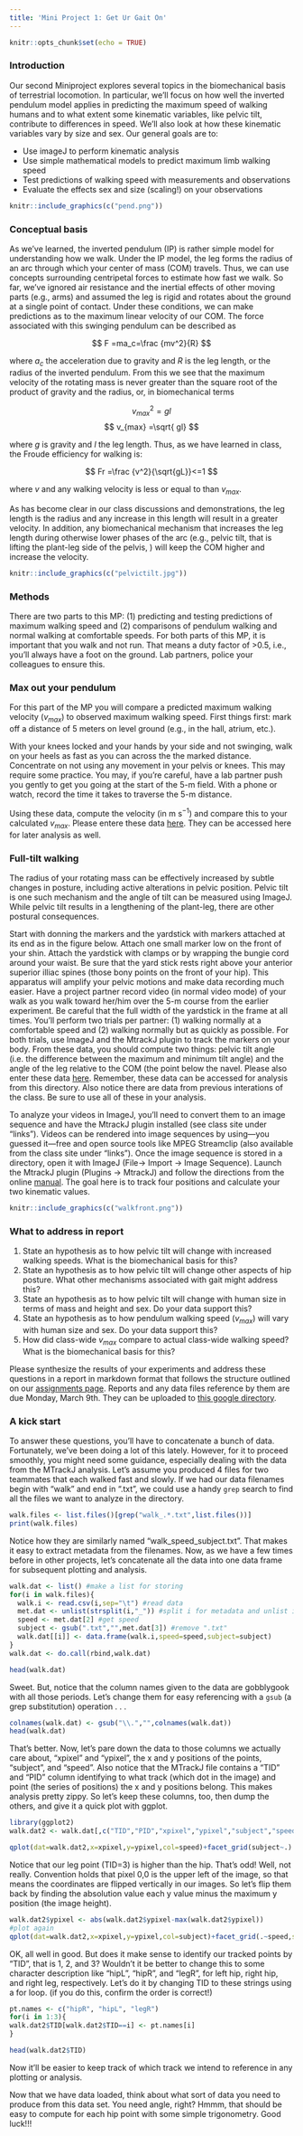 ```yaml
---
title: 'Mini Project 1: Get Ur Gait On'
---
```


```r
knitr::opts_chunk$set(echo = TRUE)
```


### Introduction
Our second Miniproject explores several topics in the biomechanical basis of terrestrial locomotion. In particular, we'll focus on how well the inverted pendulum model applies in predicting the maximum speed of walking humans and to what extent some kinematic variables, like pelvic tilt, contribute to differences in speed. We'll also look at how these kinematic variables vary by size and sex. Our general goals are to:

+ Use imageJ to perform kinematic analysis
+ Use simple mathematical models to predict maximum limb walking speed
+ Test predictions of walking speed with measurements and observations
+ Evaluate the effects sex and size (scaling!) on your observations


```r
knitr::include_graphics(c("pend.png"))

``` 


### Conceptual basis
As we've learned, the inverted pendulum (IP) is rather simple model for understanding how we walk. Under the IP model, the leg forms the radius of an arc through which your center of mass (COM) travels. Thus, we can use concepts surrounding centripetal forces to estimate how fast we walk. So far, we've ignored air resistance and the inertial effects of other moving parts (e.g., arms) and assumed the leg is rigid and rotates about the ground at a single point of contact. Under these conditions, we can make predictions as to the maximum linear velocity of our COM. The force associated with this swinging pendulum can be described as

$$
F =ma_c=\frac {mv^2}{R} 
$$

where $a_c$ the acceleration due to gravity and $R$ is the leg length, or the radius of the inverted pendulum. From this we see that the maximum velocity of the rotating mass is never greater than the square root of the product of gravity and the radius, or, in biomechanical terms 

$$
v_{max}^2 =gl
$$
$$
v_{max} =\sqrt{ gl}
$$

where $g$ is gravity and $l$ the leg length. Thus, as we have learned in class, the Froude efficiency for walking is:

$$
Fr =\frac {v^2}{\sqrt{gL}}<=1 
$$
 
where $v$ and any walking velocity is less or equal to than $v_{max}$.

As has become clear in our class discussions and demonstrations, the leg length is the radius and any increase in this length will result in a greater velocity. In addition, any biomechanical mechanism that increases the leg length during otherwise lower phases of the arc (e.g., pelvic tilt, that is lifting the plant-leg side of the pelvis, \autoref{fig:tilt}) will keep the COM higher and increase the velocity.


```r
knitr::include_graphics(c("pelvictilt.jpg"))

``` 

 

### Methods
There are two parts to this MP: (1) predicting and testing predictions of maximum walking speed and (2) comparisons of pendulum walking and normal walking at comfortable speeds. For both parts of this MP, it is important that you walk and not run. That means a duty factor of >0.5, i.e., you'll always have a foot on the ground. Lab partners, police your colleagues to ensure this.


### Max out your pendulum
For this part of the MP you will compare a predicted maximum walking velocity ($v_{max}$) to observed maximum walking speed. First things first: mark off a distance of 5 meters on level ground (e.g., in the hall, atrium, etc.).

With your knees locked and your hands by your side and not swinging, walk on your heels as fast as you can across the the marked distance. Concentrate on not using any movement in your pelvis or knees. This may require some practice. You may, if you're careful, have a lab partner push you gently to get you going at the start of the 5-m field. With a phone or watch, record the time it takes to traverse the 5-m distance. 

Using these data, compute the velocity (in m s$^{-1}$) and compare this to your calculated $v_{max}$. Please entere these data [here](https://docs.google.com/spreadsheets/d/13_dIyeWHcFt_7bKkLkgFhfY0IRjRBRmlI9y5xj2Juhc/edit?usp=sharing). They can be accessed here for later analysis as well.

### Full-tilt walking
The radius of your rotating mass can be effectively increased by subtle changes in posture, including active alterations in pelvic position. Pelvic tilt is one such mechanism and the angle of tilt can be measured using ImageJ. While pelvic tilt results in a lengthening of the plant-leg, there are other postural consequences. 

Start with donning the markers and the yardstick with markers attached at its end as in the figure below. Attach one small marker low on the front of your shin. Attach the yardstick with clamps or by wrapping the bungie cord around your waist. Be sure that the yard stick rests right above your anterior superior illiac spines (those bony points on the front of your hip). This apparatus will amplify your pelvic motions and make data recording much easier. Have a project partner record video (in normal video mode) of your walk as you walk toward her/him over the 5-m course from the earlier experiment. Be careful that the full width of the yardstick in the frame at all times. You'll perform two trials per partner: (1) walking normally at a comfortable speed and (2) walking normally but as quickly as possible. For both trials, use ImageJ and the MtrackJ plugin to track the markers on your body. From these data, you should compute two things: pelvic tilt angle (i.e. the difference between the maximum and minimum tilt angle) and the angle of the leg relative to the COM (the point below the navel.  Please also enter these data [here](https://docs.google.com/spreadsheets/d/13_dIyeWHcFt_7bKkLkgFhfY0IRjRBRmlI9y5xj2Juhc/edit?usp=sharing). Remember, these data can be accessed for analysis from this directory. Also notice there are data from previous interations of the class. Be sure to use all of these in your analysis.


To analyze your videos in ImageJ, you'll need to convert them to an image sequence and have the MtrackJ plugin installed (see class site under "links"). Videos can be rendered into image sequences by using---you guessed it---free and open source tools like MPEG Streamclip (also available from the class site under "links"). Once the image sequence is stored in a directory, open it with ImageJ (File$\rightarrow$ Import $\rightarrow$ Image Sequence). Launch the MtrackJ plugin (Plugins $\rightarrow$ MtrackJ) and follow the directions from the online [manual](http://www.imagescience.org/meijering/software/mtrackj/quickstart/). The goal here is to track four positions and calculate your two kinematic values.



```r
knitr::include_graphics(c("walkfront.png"))

``` 



### What to address in report

1. State an hypothesis as to how pelvic tilt will change with increased walking speeds. What is the biomechanical basis for this?
2. State an hypothesis as to how pelvic tilt will change other aspects of hip posture. What other mechanisms associated with gait might address this?
3. State an hypothesis as to how pelvic tilt will change with human size in terms of mass and height and sex. Do your data support this?
4. State an hypothesis as to how pendulum walking speed ($v_{max}$) will vary with human size and sex. Do your data support this?
5. How did class-wide $v_{max}$ compare to actual class-wide walking speed? What is the biomechanical basis for this?

Please synthesize the results of your experiments and address these questions in a report in markdown format that follows the structure outlined on our [assignments page](https://www2.bc.edu/christopher-kenaley/bio5380/assignments.html). Reports and any data files reference by them are due Monday, March 9th. They can be uploaded to [this google directory](https://drive.google.com/drive/folders/10xW1d6jjWkrxDKbPoER_4Uy3wGUsL6ml?usp=sharing).


### A kick start

To answer these questions, you'll have to concatenate a bunch of data. Fortunately, we've been doing a lot of this lately. However, for it to proceed smoothly, you might need some guidance, especially dealing with the data from the MTrackJ analysis. Let's assume you produced 4 files for two teammates that each walked fast and slowly. If we had our data filenames begin with "walk" and end in ".txt", we could use a handy `grep` search to find all the files we want to analyze in the directory.

```r
walk.files <- list.files()[grep("walk_.*.txt",list.files())]
print(walk.files)
```

Notice how they are similarly named "walk_speed_subject.txt". That makes it easy to extract metadata from the filenames. Now, as we have a few times before in other projects, let's concatenate all the data into one data frame for subsequent plotting and analysis. 

```r
walk.dat <- list() #make a list for storing
for(i in walk.files){
  walk.i <- read.csv(i,sep="\t") #read data
  met.dat <- unlist(strsplit(i,"_")) #split i for metadata and unlist it
  speed <- met.dat[2] #get speed
  subject <- gsub(".txt","",met.dat[3]) #remove ".txt" 
  walk.dat[[i]] <- data.frame(walk.i,speed=speed,subject=subject)
}
walk.dat <- do.call(rbind,walk.dat)

head(walk.dat)
```

Sweet. But, notice that the column names given to the data are gobblygook with all those periods. Let's change them for easy referencing with a `gsub` (a grep substitution) operation . . . 


```r
colnames(walk.dat) <- gsub("\\.","",colnames(walk.dat))
head(walk.dat)
```

That's better. Now, let's pare down the data to those columns we actually care about, "xpixel" and "ypixel", the x and y positions of the points, "subject", and "speed". Also notice that the MTrackJ file contains a "TID" and "PID" column identifying to what track (which dot in the image) and point (the series of positions) the x and y positions belong. This makes analysis pretty zippy. So let's keep these columns, too, then dump the others, and give it a quick plot with ggplot.

```r
library(ggplot2)
walk.dat2 <- walk.dat[,c("TID","PID","xpixel","ypixel","subject","speed")]

qplot(dat=walk.dat2,x=xpixel,y=ypixel,col=speed)+facet_grid(subject~.)
```

Notice that our leg point (TID=3) is higher than the hip. That's odd! Well, not really. Convention holds that pixel 0,0 is the upper left of the image, so that means the coordinates are flipped vertically in our images. So let's flip them back by finding the absolution value each y value minus the maximum y position (the image height).

```r
walk.dat2$ypixel <- abs(walk.dat2$ypixel-max(walk.dat2$ypixel))
#plot again
qplot(dat=walk.dat2,x=xpixel,y=ypixel,col=subject)+facet_grid(.~speed,scales="free_y")#grid it with columns = to speed
```

OK, all well in good. But does it make sense to identify our tracked points by "TID", that is 1, 2, and 3? Wouldn't it be better to change this to some character description like "hipL", "hipR", and "legR", for left hip, right hip, and right leg, respectively. Let's do it by changing TID to these strings using a for loop. (if you do this, confirm the order is correct!)

```r
pt.names <- c("hipR", "hipL", "legR")
for(i in 1:3){
walk.dat2$TID[walk.dat2$TID==i] <- pt.names[i]
}

head(walk.dat2$TID)
```

Now it'll be easier to keep track of which track we intend to reference in any plotting or analysis. 

Now that we have data loaded, think about what sort of data you need to produce from this data set. You need angle, right? Hmmm, that should be easy to compute for each hip point with some simple trigonometry. Good luck!!!
